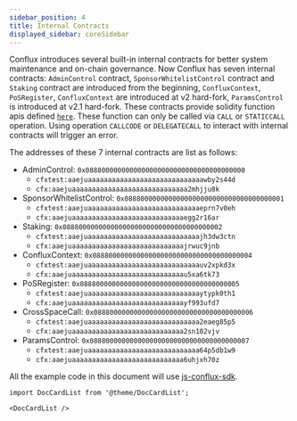 ```yaml
---
sidebar_position: 4
title: Internal Contracts
displayed_sidebar: coreSidebar
---
```


Conflux introduces several built-in internal contracts for better system maintenance and on-chain governance. Now Conflux has seven internal contracts: `AdminControl` contract, `SponsorWhitelistControl` contract and `Staking` contract are introduced from the beginning, `ConfluxContext`, `PoSRegister`, `ConfluxContext` are introduced at v2 hard-fork, `ParamsControl` is introduced at v2.1 hard-fork. These contracts provide solidity function apis defined [`here`](https://github.com/Conflux-Chain/conflux-rust/tree/master/internal_contract/contracts). These function can only be called via `CALL` or `STATICCALL` operation. Using operation `CALLCODE` or `DELEGATECALL` to interact with internal contracts will trigger an error.

The addresses of these 7 internal contracts are list as follows:

-   AdminControl: `0x0888000000000000000000000000000000000000`
    -   `cfxtest:aaejuaaaaaaaaaaaaaaaaaaaaaaaaaaaaawby2s44d`
    -   `cfx:aaejuaaaaaaaaaaaaaaaaaaaaaaaaaaaaa2mhjju8k`
-   SponsorWhitelistControl: `0x0888000000000000000000000000000000000001`
    -   `cfxtest:aaejuaaaaaaaaaaaaaaaaaaaaaaaaaaaaeprn7v0eh`
    -   `cfx:aaejuaaaaaaaaaaaaaaaaaaaaaaaaaaaaegg2r16ar`
-   Staking: `0x0888000000000000000000000000000000000002`
    -   `cfxtest:aaejuaaaaaaaaaaaaaaaaaaaaaaaaaaaajh3dw3ctn`
    -   `cfx:aaejuaaaaaaaaaaaaaaaaaaaaaaaaaaaajrwuc9jnb`
-   ConfluxContext: `0x0888000000000000000000000000000000000004`
    -   `cfxtest:aaejuaaaaaaaaaaaaaaaaaaaaaaaaaaaauv2xpkd3x`
    -   `cfx:aaejuaaaaaaaaaaaaaaaaaaaaaaaaaaaau5xa6tk73`
-   PoSRegister: `0x0888000000000000000000000000000000000005`
    -   `cfxtest:aaejuaaaaaaaaaaaaaaaaaaaaaaaaaaaaytypk0th1`
    -   `cfx:aaejuaaaaaaaaaaaaaaaaaaaaaaaaaaaayf993ufd7`
-   CrossSpaceCall: `0x0888000000000000000000000000000000000006`
    -   `cfxtest:aaejuaaaaaaaaaaaaaaaaaaaaaaaaaaaa2eaeg85p5`
    -   `cfx:aaejuaaaaaaaaaaaaaaaaaaaaaaaaaaaa2sn102vjv`
-   ParamsControl: `0x0888000000000000000000000000000000000007`
    -   `cfxtest:aaejuaaaaaaaaaaaaaaaaaaaaaaaaaaaa64p5db1w9`
    -   `cfx:aaejuaaaaaaaaaaaaaaaaaaaaaaaaaaaa6uhjxh70z`

All the example code in this document will use [js-conflux-sdk](https://github.com/Conflux-Chain/js-conflux-sdk).

```mdx-code-block
import DocCardList from '@theme/DocCardList';

<DocCardList />
```
